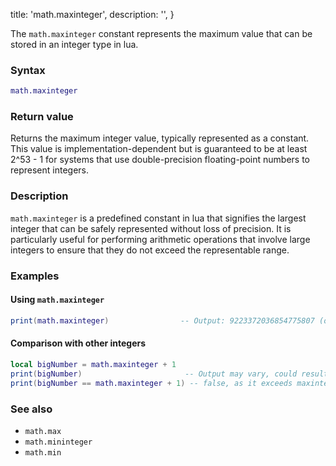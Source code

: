   title: 'math.maxinteger',
  description: '',
}

The `math.maxinteger` constant represents the maximum value that can be stored in an integer type in lua.

### Syntax  

```lua
math.maxinteger
```

### Return value  

Returns the maximum integer value, typically represented as a constant. This value is implementation-dependent but is guaranteed to be at least 2^53 - 1 for systems that use double-precision floating-point numbers to represent integers.

### Description  

`math.maxinteger` is a predefined constant in lua that signifies the largest integer that can be safely represented without loss of precision. It is particularly useful for performing arithmetic operations that involve large integers to ensure that they do not exceed the representable range.

### Examples  

#### Using `math.maxinteger`

```lua
print(math.maxinteger)                -- Output: 9223372036854775807 (or the equivalent maximum integer value)
```

#### Comparison with other integers

```lua
local bigNumber = math.maxinteger + 1
print(bigNumber)                       -- Output may vary, could result in a number that cannot be represented as an integer
print(bigNumber == math.maxinteger + 1) -- false, as it exceeds maxinteger
```

### See also  

- `math.max`
- `math.mininteger`  
- `math.min`
